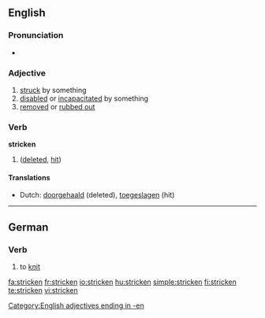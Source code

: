 {{wikipedia|dab=stricken}}
==English==

===Pronunciation===
*{{IPA|/'stɻɪkən/}}

===Adjective===
{{en-adj}}

# [[struck]] by something
# [[disabled]] or [[incapacitated]] by something
# [[removed]] or [[rubbed out]]

===Verb===
'''stricken'''

# {{past participle of| to [[strike]]}} ([[deleted]], [[hit]])

====Translations====
*Dutch: [[doorgehaald]] (deleted), [[toegeslagen]] (hit)

----

==German==
===Verb===
{{de-verb|stricke|strickst|strickt|strickte|gestrickt|strickte|stricke!|strickt!|haben}}
# to [[knit]]

[[Category:English adjectives ending in -en]]

[[fa:stricken]]
[[fr:stricken]]
[[io:stricken]]
[[hu:stricken]]
[[simple:stricken]]
[[fi:stricken]]
[[te:stricken]]
[[vi:stricken]]
